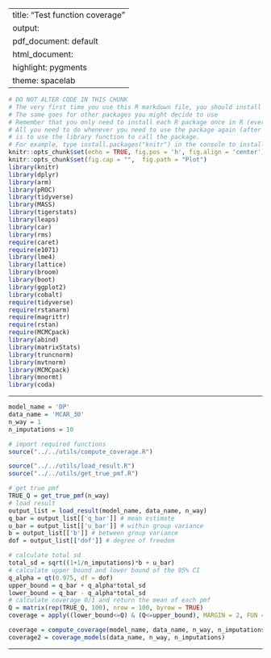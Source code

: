 
---
title: "Test function coverage"
output:
  pdf_document: default
  html_document:
    highlight: pygments
    theme: spacelab
---

```r
# DO NOT ALTER CODE IN THIS CHUNK
# The very first time you use this R markdown file, you should install each of the packages below.
# The same goes for other packages you might decide to use
# Remember that you only need to install each R package once in R (ever -- unless you change computers).
# All you need to do whenever you need to use the package again (after restarting the R session),
# is to use the library function to call the package.
# For example, type install.packages("knitr") in the console to install the knitr package. 
knitr::opts_chunk$set(echo = TRUE, fig.pos = 'h', fig.align = 'center')
knitr::opts_chunk$set(fig.cap = "",  fig.path = "Plot")
library(knitr)
library(dplyr)
library(arm)
library(pROC)
library(tidyverse)
library(MASS)
library(tigerstats)
library(leaps)
library(car)
library(rms)
require(caret)
require(e1071)
library(lme4) 
library(lattice)
library(broom)
library(boot)
library(ggplot2)
library(cobalt)
require(tidyverse)
require(rstanarm)
require(magrittr)
require(rstan)
require(MCMCpack)
library(abind)
library(matrixStats)
library(truncnorm)
library(mvtnorm)
library(MCMCpack)
library(mnormt)
library(coda)
```

* * *
```r
model_name = 'DP'
data_name = 'MCAR_30'
n_way = 1
n_imputations = 10
```

```r
# import required functions
source("../../utils/compute_coverage.R")
```

```r
source("../../utils/load_result.R")
source("../../utils/get_true_pmf.R")

# get true pmf
TRUE_Q = get_true_pmf(n_way)
# load result
output_list = load_result(model_name, data_name, n_way)
q_bar = output_list[['q_bar']] # mean estimate
u_bar = output_list[['u_bar']] # within group variance
b = output_list[['b']] # between group variance
dof = output_list[['dof']] # degree of freedom
```

```r
# calculate total sd
total_sd = sqrt((1+1/n_imputations)*b + u_bar)
# calculate upper bound and lower bound of the 95% CI
q_alpha = qt(0.975, df = dof)
upper_bound = q_bar + q_alpha*total_sd
lower_bound = q_bar - q_alpha*total_sd
# calculate coverage 0/1 and return the mean of each pmf
Q = matrix(rep(TRUE_Q, 100), nrow = 100, byrow = TRUE)
coverage = apply((lower_bound<=Q) & (Q<=upper_bound), MARGIN = 2, FUN = mean)
```

```r
coverage = compute_coverage(model_name, data_name, n_way, n_imputations)
coverage2 = coverage_models(data_name, n_way, n_imputations)
```


* * *



